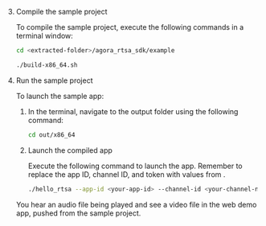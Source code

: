 <PlatformWrapper platform="linux-c">

3. Compile the sample project

    To compile the sample project, execute the following commands in a terminal window:
    
    ```bash
    cd <extracted-folder>/agora_rtsa_sdk/example
    
    ./build-x86_64.sh
    ```

1. Run the sample project

    To launch the sample app:

    1. In the terminal, navigate to the output folder using the following command:

        ```bash
        cd out/x86_64
        ```
    
    1. Launch the compiled app

        Execute the following command to launch the app. Remember to replace the app ID, channel ID, and token with values from <Vg k="CONSOLE"/>.

        ```bash
        ./hello_rtsa --app-id <your-app-id> --channel-id <your-channel-name> --token <authentication-token>
        ```

    You hear an audio file being played and see a video file in the web demo app, pushed from the <Vpd k="NAME"/> sample project.

</PlatformWrapper>